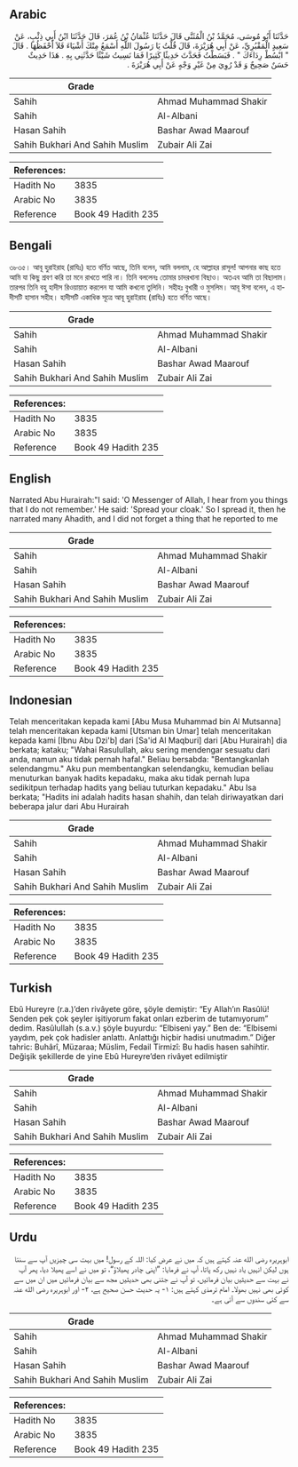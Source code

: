 ## Arabic


<div dir="rtl" lang="ar" style={{fontSize:'larger',backgroundColor:'#f8f9fa',padding:20}}>
حَدَّثَنَا أَبُو مُوسَى، مُحَمَّدُ بْنُ الْمُثَنَّى قَالَ حَدَّثَنَا عُثْمَانُ بْنُ عُمَرَ، قَالَ حَدَّثَنَا ابْنُ أَبِي ذِئْبٍ، عَنْ سَعِيدٍ الْمَقْبُرِيِّ، عَنْ أَبِي هُرَيْرَةَ، قَالَ قُلْتُ يَا رَسُولَ اللَّهِ أَسْمَعُ مِنْكَ أَشْيَاءَ فَلاَ أَحْفَظُهَا ‏.‏ قَالَ ‏ "‏ ابْسُطْ رِدَاءَكَ ‏"‏ ‏.‏ فَبَسَطْتُ فَحَدَّثَ حَدِيثًا كَثِيرًا فَمَا نَسِيتُ شَيْئًا حَدَّثَنِي بِهِ ‏.‏ هَذَا حَدِيثٌ حَسَنٌ صَحِيحٌ وَ قَدْ رُوِيَ مِنْ غَيْرِ وَجْهٍ عَنْ أَبِي هُرَيْرَةَ ‏.‏
</div>
<div style={{backgroundColor:'#f8f9fa',padding:20, marginBottom: 10}}><table> <thead> <tr> <th>Grade</th> <th></th> </tr> </thead> <tbody> <tr><td>Sahih</td><td>Ahmad Muhammad Shakir</td></tr><tr><td>Sahih</td><td>Al-Albani</td></tr><tr><td>Hasan Sahih</td><td>Bashar Awad Maarouf</td></tr><tr><td>Sahih Bukhari And Sahih Muslim</td><td>Zubair Ali Zai</td></tr></tbody></table><table> <thead> <tr> <th>References:</th> <th></th> </tr> </thead> <tbody><tr><td>Hadith No</td><td>3835</td></tr><tr><td>Arabic No</td><td>3835</td></tr><tr><td>Reference</td><td>Book 49 Hadith 235</td></tr></tbody></table></div>

## Bengali


<div dir="ltr" lang="bn" style={{fontSize:'larger',backgroundColor:'#f8f9fa',padding:20}}>
৩৮৩৫। আবূ হুরাইরাহ (রাযিঃ) হতে বর্ণিত আছে, তিনি বলেন, আমি বললাম, হে আল্লাহর রাসূল! আপনার কাছ হতে আমি যা কিছু শ্রবণ করি তা মনে রাখতে পারি না। তিনি বললেনঃ তোমার চাদরখানা বিছাও। অতএব আমি তা বিছালাম। তারপর তিনি বহু হাদীস রিওয়ায়াত করলেন যা আমি কখনো তুলিনি। সহীহঃ বুখারী ও মুসলিম। আবূ ঈসা বলেন, এ হাদীসটি হাসান সহীহ। হাদীসটি একাধিক সূত্রে আবূ হুরাইরাহ (রাযিঃ) হতে বর্ণিত আছে।
</div>
<div style={{backgroundColor:'#f8f9fa',padding:20, marginBottom: 10}}><table> <thead> <tr> <th>Grade</th> <th></th> </tr> </thead> <tbody> <tr><td>Sahih</td><td>Ahmad Muhammad Shakir</td></tr><tr><td>Sahih</td><td>Al-Albani</td></tr><tr><td>Hasan Sahih</td><td>Bashar Awad Maarouf</td></tr><tr><td>Sahih Bukhari And Sahih Muslim</td><td>Zubair Ali Zai</td></tr></tbody></table><table> <thead> <tr> <th>References:</th> <th></th> </tr> </thead> <tbody><tr><td>Hadith No</td><td>3835</td></tr><tr><td>Arabic No</td><td>3835</td></tr><tr><td>Reference</td><td>Book 49 Hadith 235</td></tr></tbody></table></div>

## English


<div dir="ltr" lang="en" style={{fontSize:'larger',backgroundColor:'#f8f9fa',padding:20}}>
Narrated Abu Hurairah:"I said: 'O Messenger of Allah, I hear from you things that I do not remember.' He said: 'Spread your cloak.' So I spread it, then he narrated many Ahadith, and I did not forget a thing that he reported to me
</div>
<div style={{backgroundColor:'#f8f9fa',padding:20, marginBottom: 10}}><table> <thead> <tr> <th>Grade</th> <th></th> </tr> </thead> <tbody> <tr><td>Sahih</td><td>Ahmad Muhammad Shakir</td></tr><tr><td>Sahih</td><td>Al-Albani</td></tr><tr><td>Hasan Sahih</td><td>Bashar Awad Maarouf</td></tr><tr><td>Sahih Bukhari And Sahih Muslim</td><td>Zubair Ali Zai</td></tr></tbody></table><table> <thead> <tr> <th>References:</th> <th></th> </tr> </thead> <tbody><tr><td>Hadith No</td><td>3835</td></tr><tr><td>Arabic No</td><td>3835</td></tr><tr><td>Reference</td><td>Book 49 Hadith 235</td></tr></tbody></table></div>

## Indonesian


<div dir="ltr" lang="id" style={{fontSize:'larger',backgroundColor:'#f8f9fa',padding:20}}>
Telah menceritakan kepada kami [Abu Musa Muhammad bin Al Mutsanna] telah menceritakan kepada kami [Utsman bin Umar] telah menceritakan kepada kami [Ibnu Abu Dzi'b] dari [Sa'id Al Maqburi] dari [Abu Hurairah] dia berkata; kataku; "Wahai Rasulullah, aku sering mendengar sesuatu dari anda, namun aku tidak pernah hafal." Beliau bersabda: "Bentangkanlah selendangmu." Aku pun membentangkan selendangku, kemudian beliau menuturkan banyak hadits kepadaku, maka aku tidak pernah lupa sedikitpun terhadap hadits yang beliau tuturkan kepadaku." Abu Isa berkata; "Hadits ini adalah hadits hasan shahih, dan telah diriwayatkan dari beberapa jalur dari Abu Hurairah
</div>
<div style={{backgroundColor:'#f8f9fa',padding:20, marginBottom: 10}}><table> <thead> <tr> <th>Grade</th> <th></th> </tr> </thead> <tbody> <tr><td>Sahih</td><td>Ahmad Muhammad Shakir</td></tr><tr><td>Sahih</td><td>Al-Albani</td></tr><tr><td>Hasan Sahih</td><td>Bashar Awad Maarouf</td></tr><tr><td>Sahih Bukhari And Sahih Muslim</td><td>Zubair Ali Zai</td></tr></tbody></table><table> <thead> <tr> <th>References:</th> <th></th> </tr> </thead> <tbody><tr><td>Hadith No</td><td>3835</td></tr><tr><td>Arabic No</td><td>3835</td></tr><tr><td>Reference</td><td>Book 49 Hadith 235</td></tr></tbody></table></div>

## Turkish


<div dir="ltr" lang="tr" style={{fontSize:'larger',backgroundColor:'#f8f9fa',padding:20}}>
Ebû Hureyre (r.a.)’den rivâyete göre, şöyle demiştir: “Ey Allah’ın Rasûlü! Senden pek çok şeyler işitiyorum fakat onları ezberim de tutamıyorum” dedim. Rasûlullah (s.a.v.) şöyle buyurdu: “Elbiseni yay.” Ben de: “Elbisemi yaydım, pek çok hadisler anlattı. Anlattığı hiçbir hadisi unutmadım.” Diğer tahric: Buhârî, Müzaraa; Müslim, Fedail Tirmizî: Bu hadis hasen sahihtir. Değişik şekillerde de yine Ebû Hureyre’den rivâyet edilmiştir
</div>
<div style={{backgroundColor:'#f8f9fa',padding:20, marginBottom: 10}}><table> <thead> <tr> <th>Grade</th> <th></th> </tr> </thead> <tbody> <tr><td>Sahih</td><td>Ahmad Muhammad Shakir</td></tr><tr><td>Sahih</td><td>Al-Albani</td></tr><tr><td>Hasan Sahih</td><td>Bashar Awad Maarouf</td></tr><tr><td>Sahih Bukhari And Sahih Muslim</td><td>Zubair Ali Zai</td></tr></tbody></table><table> <thead> <tr> <th>References:</th> <th></th> </tr> </thead> <tbody><tr><td>Hadith No</td><td>3835</td></tr><tr><td>Arabic No</td><td>3835</td></tr><tr><td>Reference</td><td>Book 49 Hadith 235</td></tr></tbody></table></div>

## Urdu


<div dir="rtl" lang="ur" style={{fontSize:'larger',backgroundColor:'#f8f9fa',padding:20}}>
ابوہریرہ رضی الله عنہ کہتے ہیں کہ میں نے عرض کیا: اللہ کے رسول! میں بہت سی چیزیں آپ سے سنتا ہوں لیکن انہیں یاد نہیں رکھ پاتا، آپ نے فرمایا: ”اپنی چادر پھیلاؤ“، تو میں نے اسے پھیلا دیا، پھر آپ نے بہت سے حدیثیں بیان فرمائیں، تو آپ نے جتنی بھی حدیثیں مجھ سے بیان فرمائیں میں ان میں سے کوئی بھی نہیں بھولا۔ امام ترمذی کہتے ہیں: ۱- یہ حدیث حسن صحیح ہے، ۲- اور ابوہریرہ رضی الله عنہ سے کئی سندوں سے آئی ہے۔
</div>
<div style={{backgroundColor:'#f8f9fa',padding:20, marginBottom: 10}}><table> <thead> <tr> <th>Grade</th> <th></th> </tr> </thead> <tbody> <tr><td>Sahih</td><td>Ahmad Muhammad Shakir</td></tr><tr><td>Sahih</td><td>Al-Albani</td></tr><tr><td>Hasan Sahih</td><td>Bashar Awad Maarouf</td></tr><tr><td>Sahih Bukhari And Sahih Muslim</td><td>Zubair Ali Zai</td></tr></tbody></table><table> <thead> <tr> <th>References:</th> <th></th> </tr> </thead> <tbody><tr><td>Hadith No</td><td>3835</td></tr><tr><td>Arabic No</td><td>3835</td></tr><tr><td>Reference</td><td>Book 49 Hadith 235</td></tr></tbody></table></div>